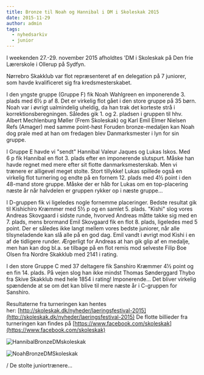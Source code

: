 ```yaml
---
title: Bronze til Noah og Hannibal i DM i Skoleskak 2015
date: 2015-11-29
author: admin
tags:
  - nyhedsarkiv
  - junior
---
```


I weekenden 27.-29. november 2015 afholdtes ’DM i Skoleskak på Den frie Lærerskole i Ollerup på Sydfyn.

Nørrebro Skakklub var flot repræsenteret af en delegation på 7 juniorer, som havde kvalificeret sig fra kredsmesterskabet.

I den yngste gruppe (Gruppe F) fik Noah Wahlgreen en imponerende 3. plads med 6½ p af 8. Det er virkelig flot gået i den store gruppe på 35 børn. Noah var i øvrigt ualmindelig uheldig, da han trak det korteste strå i korrektionsberegningen. Således gik 1. og 2. pladsen i gruppen til hhv. Albert Mechlenburg Møller (Frem Skoleskak) og Karl Emil Elmer Nielsen Refs (Amager) med samme point-høst Foruden bronze-medaljen kan Noah dog prale med at han om fredagen blev Danmarksmester i lyn for sin gruppe.

I Gruppe E havde vi "sendt" Hannibal Valeur Jaques og Lukas Iskos. Med 6 p fik Hannibal en flot 3. plads efter en imponerende slutspurt. Måske han havde regnet med mere efter sit flotte danmarksmesterskab. Men vi trænere er alligevel meget stolte. Stort tillykke! Lukas spillede også en virkelig flot turnering og endte på en fornem 12. plads med 4½ point i den 48-mand store gruppe. Måske der er håb for Lukas om en top-placering næste år når halvdelen er gruppen rykker op i næste gruppe...

I D-gruppen fik vi ligeledes nogle fornemme placeringer. Bedste resultat gik til Kishichiro Kræmmer med 5½ p og en samlet 5. plads. "Kishi" slog vores Andreas Skovgaard i sidste runde, hvorved Andreas måtte takke sig med en 7. plads, mens brormand Emil Skovgaard fik en flot 8. plads, ligeledes med 5 point. Der er således ikke langt mellem vores bedste juniorer, når alle tilsyneladende kan slå alle på en god dag. Emil vandt i øvrigt mod Kishi i en af de tidligere runder. Ærgerligt for Andreas at han gik glip af en medalje, men han kan dog bl.a. se tilbage på en flot remis mod selveste Filip Boe Olsen fra Nordre Skakklub med 2141 i rating.

I den store Gruppe C med 37 deltagere fik Sanshiro Kræmmer 4½ point og en fin 14. plads. På vejen slog han ikke mindst Thomas Sønderggard Thybo fra Skive Skakklub med hele 1854 i rating! Imponerende... Det bliver virkelig spændende at se om det kan blive til mere næste år i C-gruppen for Sanshiro.

Resultaterne fra turneringen kan hentes her: [http://skoleskak.dk/nyheder/laeringsfestival-2015](http://skoleskak.dk/nyheder/laeringsfestival-2015) De flotte billieder fra turneringen kan findes på [https://www.facebook.com/skoleskak](https://www.facebook.com/skoleskak)

![HannibalBronzeDMskoleskak](/images/HannibalDMskoleskak-1024x683.jpg)

![NoahBronzeDMSkoleskak](/images/NoahDMSkoleskak-1024x683.jpg)

/ De stolte juniortrænere...
